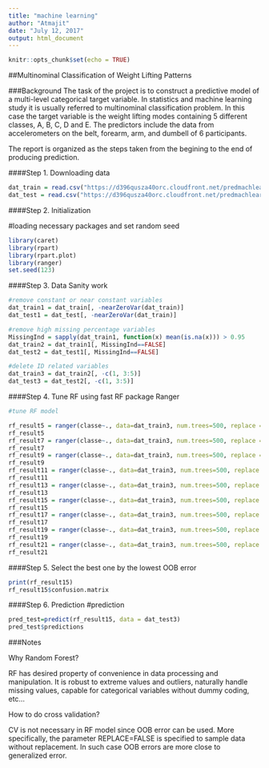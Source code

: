 ---
title: "machine learning"
author: "Atmajit"
date: "July 12, 2017"
output: html_document
---

```{r setup, include=FALSE}
knitr::opts_chunk$set(echo = TRUE)
```

##Multinominal Classification of Weight Lifting Patterns

###Background The task of the project is to construct a predictive model of a multi-level categorical target variable. In statistics and machine learning study it is usually referred to multinominal classification problem. In this case the target variable is the weight lifting modes containing 5 different classes, A, B, C, D and E. The predictors include the data from accelerometers on the belt, forearm, arm, and dumbell of 6 participants.

The report is organized as the steps taken from the begining to the end of producing prediction.

####Step 1. Downloading data

```{r}
dat_train = read.csv("https://d396qusza40orc.cloudfront.net/predmachlearn/pml-training.csv")
dat_test = read.csv("https://d396qusza40orc.cloudfront.net/predmachlearn/pml-testing.csv")

```

####Step 2. Initialization

#loading necessary packages and set random seed

```{r}
library(caret)
library(rpart)
library(rpart.plot)
library(ranger)
set.seed(123)
```

####Step 3. Data Sanity work

```{r}
#remove constant or near constant variables
dat_train1 = dat_train[, -nearZeroVar(dat_train)]
dat_test1 = dat_test[, -nearZeroVar(dat_train)]

#remove high missing percentage variables
MissingInd = sapply(dat_train1, function(x) mean(is.na(x))) > 0.95
dat_train2 = dat_train1[, MissingInd==FALSE]
dat_test2 = dat_test1[, MissingInd==FALSE]

#delete ID related variables
dat_train3 = dat_train2[, -c(1, 3:5)]
dat_test3 = dat_test2[, -c(1, 3:5)]
```

####Step 4. Tune RF using fast RF package Ranger
```{r}
#tune RF model

rf_result5 = ranger(classe~., data=dat_train3, num.trees=500, replace = FALSE , mtry=5)
rf_result5
rf_result7 = ranger(classe~., data=dat_train3, num.trees=500, replace = FALSE , mtry=7)
rf_result7
rf_result9 = ranger(classe~., data=dat_train3, num.trees=500, replace = FALSE , mtry=9)
rf_result9
rf_result11 = ranger(classe~., data=dat_train3, num.trees=500, replace = FALSE , mtry=11)
rf_result11
rf_result13 = ranger(classe~., data=dat_train3, num.trees=500, replace = FALSE , mtry=13)
rf_result13
rf_result15 = ranger(classe~., data=dat_train3, num.trees=500, replace = FALSE , mtry=15)
rf_result15
rf_result17 = ranger(classe~., data=dat_train3, num.trees=500, replace = FALSE , mtry=17)
rf_result17
rf_result19 = ranger(classe~., data=dat_train3, num.trees=500, replace = FALSE , mtry=19)
rf_result19
rf_result21 = ranger(classe~., data=dat_train3, num.trees=500, replace = FALSE , mtry=21)
rf_result21
```

####Step 5. Select the best one by the lowest OOB error

```{r}

print(rf_result15)
rf_result15$confusion.matrix
```

####Step 6. Prediction
#prediction

```{r}
pred_test=predict(rf_result15, data = dat_test3)
pred_test$predictions

```

###Notes

Why Random Forest?

RF has desired property of convenience in data processing and manipulation. It is robust to extreme values and outliers, naturally handle missing values, capable for categorical variables without dummy coding, etc...

How to do cross validation?

CV is not necessary in RF model since OOB error can be used. More specifically, the parameter REPLACE=FALSE is specified to sample data without replacement. In such case OOB errors are more close to generalized error.
